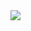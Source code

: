 


```{=html}
<script>
/**
  Developed by Prashant Shrestha
  + https://prashant.me
*/
var lastfmData = {
  baseURL:
    "https://ws.audioscrobbler.com/2.0/?method=user.getrecenttracks&user=",
  // Your Last.fm Username
  user: "saforem2",
  // Your API key
  api_key: "1dbc15037c1fe71ce06acbb3f73adc75",
  additional: "&format=json&limit=1"
};

var getSetLastFM = function() {
  $.ajax({
    type: "GET",
    url:
      lastfmData.baseURL +
      lastfmData.user +
      "&api_key=" +
      lastfmData.api_key +
      lastfmData.additional,
    dataType: "json",
    success: function(resp) {
      var recentTrack = resp.recenttracks.track[0];
      var formatted =
        "<img src='https://api.iconify.design/streamline-emojis:musical-notes.svg?color=%23888888'>" + recentTrack.name;
      $("a#tracktitle")
        .html(formatted)
        .attr("href", recentTrack.url)
        .attr("title", recentTrack.name + " by " + recentTrack.artist["#text"])
        .attr("target", "_blank");

      var artistFormatted =
        "<img src='https://api.iconify.design/material-symbols:person.svg?color=%23888888'>" + recentTrack.artist["#text"];
      $("a#trackartist")
        .html(artistFormatted)
        .attr("title", "Artist : " + recentTrack.artist["#text"]);
      $("img#trackart").attr("src", recentTrack.image[2]["#text"]);
    },
    error: function(resp) {
      $("a#tracktitle").html(
        "<img src='https://api.iconify.design/streamline-emojis:muted-speaker.svg?color=%23888888'>" + "Silence!"
      );
      $("img#trackart").attr("src", "🧑🏻‍💻");
      var artistFormatted =
        "Sam Foreman";
      $("a#trackartist")
        .html(artistFormatted)
        .attr("href", "https://samforeman.me");
    }
  });
};

// Get the new one.
getSetLastFM();
// Start the countdown.
setInterval(getSetLastFM, 10 * 100);
</script> <div class="nowplayingcard">
<div class="nowplayingcontainer-inner">
<img id="trackart" src="#">
<div class="trackInfo">
<a id="tracktitle"></a>
<a href="#" id="trackartist"></a>
</div>
</div>
</div>
```


